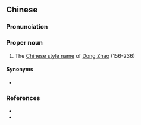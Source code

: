 ==Chinese==
{{zh-forms}}

===Pronunciation===
{{zh-pron
|m=Gōngrén
|cat=pn
}}

===Proper noun===
{{zh-proper noun}}

# The [[w:Chinese style name|Chinese style name]] of [[w:Dong Zhao (Three Kingdoms)|Dong Zhao]] (156-236)

====Synonyms====
* {{l|zh|董昭}}

===References===
* {{pedialite|Dong Zhao (Three Kingdoms)}}
* {{pedialite|董昭|lang=zh}}